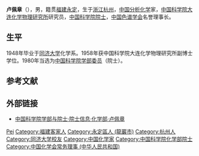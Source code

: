 '''卢佩章'''（{{bd|1925年|10月7日|2017年|8月23日|catIdx=Lu}}），男，籍贯[[福建|福建]][[永定|永定]]，生于[[浙江|浙江]][[杭州|杭州]]，[[中华人民共和国|中国]][[分析化学|分析化学]]家，[[中国科学院大连化学物理研究所|中国科学院大连化学物理研究所]]研究员，[[中国科学院院士|中国科学院院士]]，[[中国色谱学会|中国色谱学会]]名誉理事长。

== 生平 ==
1948年毕业于[[同济大学|同济大学]]化学系。1958年获中国科学院大连化学物理研究所副博士学位。1980年当选为[[中国科学院学部委员|中国科学院学部委员]]（院士）。

== 参考文献 ==
{{reflist}}

== 外部链接 ==
* [https://web.archive.org/web/20120427015018/http://sourcedb.cas.cn/sourcedb_ad_cas/zw2/ysxx/hxb/ 中国科学院学部与院士·院士信息·化学部·卢佩章]

{{中国科学家小作品}}
{{中国科学院化学部院士}}
{{福建籍科学院院士}}
{{Navboxes 
| title  = 卢佩章在[[中國化學會_(中華人民共和國)|中国化学会]]的职务
| list1  =
{{中国化学会第二十一届理事会}}
{{中国化学会第二十二届理事会}}
}}

{{Authority control}}
{{DEFAULTSORT:Lu卢}}
[[Category:卢姓|Pei]]
[[Category:福建客家人|Category:福建客家人]]
[[Category:永定區人_(龍巖市)|Category:永定區人 (龍巖市)]]
[[Category:杭州人|Category:杭州人]]
[[Category:同济大学校友|Category:同济大学校友]]
[[Category:中国化学家|Category:中国化学家]]
[[Category:中国科学院化学部院士|Category:中国科学院化学部院士]]
[[Category:中国化学会常务理事_(中华人民共和国)|Category:中国化学会常务理事 (中华人民共和国)]]